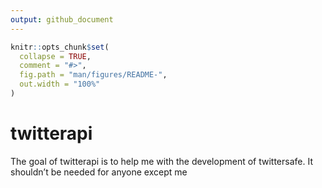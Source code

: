 ```yaml
---
output: github_document
---
```


<!-- README.md is generated from README.Rmd. Please edit that file -->

```r
knitr::opts_chunk$set(
  collapse = TRUE,
  comment = "#>",
  fig.path = "man/figures/README-",
  out.width = "100%"
)
```

# twitterapi

<!-- badges: start -->
<!-- badges: end -->

The goal of twitterapi is to help me with the development of twittersafe. It
shouldn't be needed for anyone except me
